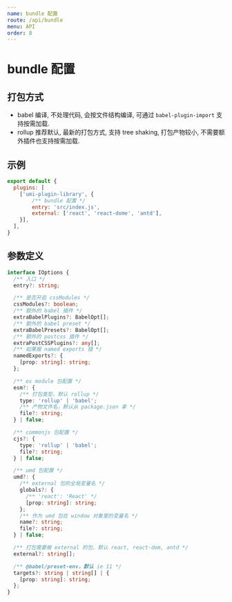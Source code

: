 ```yaml
---
name: bundle 配置
route: /api/bundle
menu: API
order: 8
---
```

# bundle 配置

## 打包方式
* babel 编译, 不处理代码, 会按文件结构编译, 可通过 `babel-plugin-import` 支持按需加载.
* rollup 推荐默认, 最新的打包方式, 支持 tree shaking, 打包产物较小, 不需要额外插件也支持按需加载.

## 示例
```js
export default {
  plugins: [
    ['umi-plugin-library', {
        /** bundle 配置 */
        entry: 'src/index.js',
        external: ['react', 'react-dome', 'antd'],
    }],
  ],
}
```

## 参数定义
```typescript
interface IOptions {
  /** 入口 */
  entry?: string;

  /** 是否开启 cssModules */
  cssModules?: boolean;
  /** 额外的 babel 插件 */
  extraBabelPlugins?: BabelOpt[];
  /** 额外的 babel preset */
  extraBabelPresets?: BabelOpt[];
  /** 额外的 postcss 插件 */
  extraPostCSSPlugins?: any[];
  /** 如果报 named exports 错 */
  namedExports?: {
    [prop: string]: string;
  };

  /** es module 包配置 */
  esm?: {
    /** 打包类型，默认 rollup */
    type: 'rollup' | 'babel';
    /** 产物文件名，默认从 package.json 拿 */
    file?: string;
  } | false;

  /** commonjs 包配置 */
  cjs?: {
    type: 'rollup' | 'babel';
    file?: string;
  } | false;

  /** umd 包配置 */
  umd?: {
    /** external 包的全局变量名 */
    globals?: {
      /** 'react': 'React' */
      [prop: string]: string;
    };
    /** 作为 umd 包在 window 对象里的变量名 */
    name?: string;
    file?: string;
  } | false;

  /** 打包需要被 external 的包，默认 react, react-dom, antd */
  external?: string[];

  /** @babel/preset-env，默认 ie 11 */
  targets?: string | string[] | {
    [prop: string]: string;
  };
}
```
